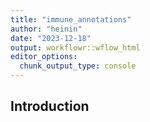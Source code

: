```yaml
---
title: "immune_annotations"
author: "heinin"
date: "2023-12-18"
output: workflowr::wflow_html
editor_options:
  chunk_output_type: console
---
```


## Introduction

```r

```

